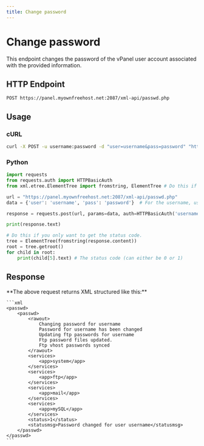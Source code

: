 ```yaml
---
title: Change password
---
```



# Change password
This endpoint changes the password of the vPanel user account associated with the provided information.


## HTTP Endpoint

`POST https://panel.myownfreehost.net:2087/xml-api/passwd.php`

## Usage

### cURL
```bash
curl -X POST -u username:password -d "user=username&pass=password" "https://panel.myownfreehost.net:2087/xml-api/passwd.php"
```


### Python
```python highlight=25-26,28
import requests
from requests.auth import HTTPBasicAuth
from xml.etree.ElementTree import fromstring, ElementTree # Do this if you only want to get the status code.

url = "https://panel.myownfreehost.net:2087/xml-api/passwd.php"
data = {'user': 'username', 'pass': 'password'}  # For the username, use the same username you set when creating the account.

response = requests.post(url, params=data, auth=HTTPBasicAuth('username', 'password'))

print(response.text)

# Do this if you only want to get the status code.
tree = ElementTree(fromstring(response.content))
root = tree.getroot()
for child in root:
    print(child[5].text) # The status code (can either be 0 or 1)
```


## Response

<Callout emoji="💡">
    **The above request returns XML structured like this:**

    ```xml
    <passwd>
        <passwd>
            <rawout>
                Changing password for username
                Password for username has been changed
                Updating ftp passwords for username
                Ftp password files updated.
                Ftp vhost passwords synced
            </rawout>
            <services>
                <app>system</app>
            </services>
            <services>
                <app>ftp</app>
            </services>
            <services>
                <app>mail</app>
            </services>
            <services>
                <app>mySQL</app>
            </services>
            <status>1</status>
            <statusmsg>Password changed for user username</statusmsg>
        </passwd>
    </passwd>
    ```
</Callout>
